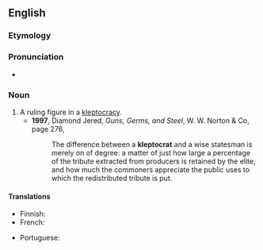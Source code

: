 ==English==

===Etymology===
{{confix|en|klepto|crat}}

===Pronunciation===
* {{IPA|en|/ˈklɛptəˌkɹæt/}}

===Noun===
{{en-noun}}

# A ruling figure in a [[kleptocracy]].
#* '''1997''', Diamond Jered, '' Guns, Germs, and Steel '', W. W. Norton & Co, page 276,
#*: The difference between a '''kleptocrat''' and a wise statesman is merely on of degree: a matter of just how large a percentage of the tribute extracted from producers is retained by the elite, and how much the commoners appreciate the public uses to which the redistributed tribute is put.

====Translations====
{{trans-top|corrupt leader}}
* Finnish: {{t|fi|kleptokraatti}}
* French: {{t+|fr|cleptocrate|m|f}}
{{trans-mid}}
* Portuguese: {{t+|pt|cleptocrata|m|f}}
{{trans-bottom}}